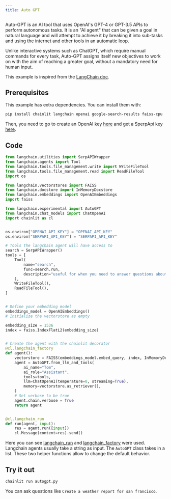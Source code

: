 ```yaml
---
title: Auto GPT
---
```


Auto-GPT is an AI tool that uses OpenAI's GPT-4 or GPT-3.5 APIs to perform autonomous tasks. It is an "AI agent" that can be given a goal in natural language and will attempt to achieve it by breaking it into sub-tasks and using the internet and other tools in an automatic loop.

Unlike interactive systems such as ChatGPT, which require manual commands for every task, Auto-GPT assigns itself new objectives to work on with the aim of reaching a greater goal, without a mandatory need for human input.

This example is inspired from the [LangChain doc](https://python.langchain.com/en/latest/use_cases/autonomous_agents/autogpt.html).

## Prerequisites

This example has extra dependencies. You can install them with:

```bash
pip install chainlit langchain openai google-search-results faiss-cpu
```

Then, you need to go to create an OpenAI key [here](https://platform.openai.com/account/api-keys) and get a SperpApi key [here](https://serpapi.com/).

## Code

```python autogpt.py
from langchain.utilities import SerpAPIWrapper
from langchain.agents import Tool
from langchain.tools.file_management.write import WriteFileTool
from langchain.tools.file_management.read import ReadFileTool
import os

from langchain.vectorstores import FAISS
from langchain.docstore import InMemoryDocstore
from langchain.embeddings import OpenAIEmbeddings
import faiss

from langchain.experimental import AutoGPT
from langchain.chat_models import ChatOpenAI
import chainlit as cl


os.environ["OPENAI_API_KEY"] = "OPENAI_API_KEY"
os.environ["SERPAPI_API_KEY"] = "SERPAPI_API_KEY"

# Tools the langchain agent will have access to
search = SerpAPIWrapper()
tools = [
    Tool(
        name="search",
        func=search.run,
        description="useful for when you need to answer questions about current events. You should ask targeted questions",
    ),
    WriteFileTool(),
    ReadFileTool(),
]


# Define your embedding model
embeddings_model = OpenAIEmbeddings()
# Initialize the vectorstore as empty

embedding_size = 1536
index = faiss.IndexFlatL2(embedding_size)


# Create the agent with the chainlit decorator
@cl.langchain_factory
def agent():
    vectorstore = FAISS(embeddings_model.embed_query, index, InMemoryDocstore({}), {})
    agent = AutoGPT.from_llm_and_tools(
        ai_name="Tom",
        ai_role="Assistant",
        tools=tools,
        llm=ChatOpenAI(temperature=0, streaming=True),
        memory=vectorstore.as_retriever(),
    )
    # Set verbose to be true
    agent.chain.verbose = True
    return agent


@cl.langchain_run
def run(agent, input):
    res = agent.run([input])
    cl.Message(content=res).send()
```

Here you can see [langchain_run](/api-reference/langchain-run) and [langchain_factory](/api-reference/langchain-factory) were used.
Langchain agents usually take a string as input. The `AutoGPT` class takes in a list. These two helper functions allow to change the default behavior.

## Try it out

```bash
chainlit run autogpt.py
```

You can ask questions like `Create a weather report for san francisco`.
